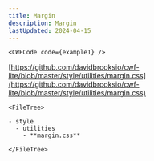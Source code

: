 ```yaml
---
title: Margin
description: Margin
lastUpdated: 2024-04-15
---
```




<Tabs>
  <TabItem label="Overview" icon="puzzle">

    <CWFCode code={example1} />
  </TabItem>
  <TabItem label="Files" icon="list-format">

  [https://github.com/davidbrooksio/cwf-lite/blob/master/style/utilities/margin.css](https://github.com/davidbrooksio/cwf-lite/blob/master/style/utilities/margin.css)
  
    <FileTree>

    - style
      - utilities
        - **margin.css**

    </FileTree>
  </TabItem>
  <TabItem label="Stylesheet" icon="open-book">
    <Code code={cssExample} lang="css" />
  </TabItem>
</Tabs>